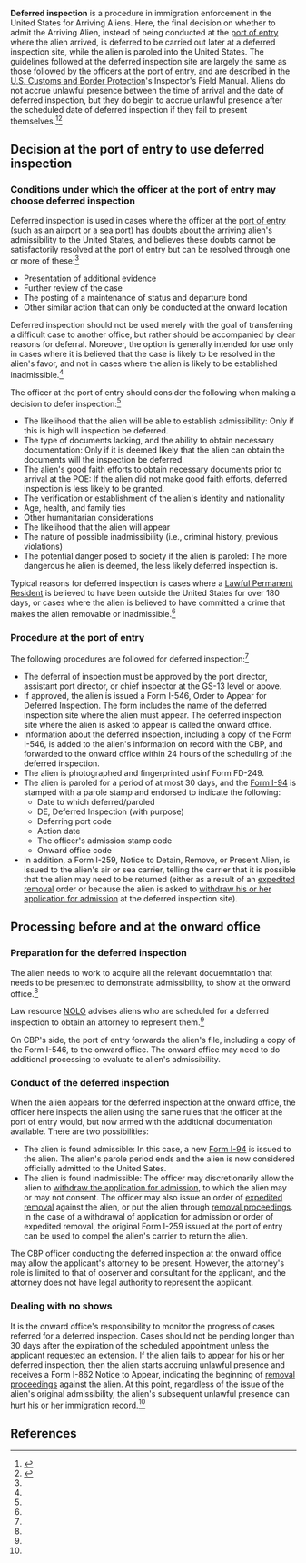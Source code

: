 '''Deferred inspection''' is a procedure in immigration enforcement in the United States for Arriving Aliens. Here, the final decision on whether to admit the Arriving Alien, instead of being conducted at the [[port of entry]] where the alien arrived, is deferred to be carried out later at a deferred inspection site, while the alien is paroled into the United States. The guidelines followed at the deferred inspection site are largely the same as those followed by the officers at the port of entry, and are described in the [[U.S. Customs and Border Protection]]'s Inspector's Field Manual. Aliens do not accrue unlawful presence between the time of arrival and the date of deferred inspection, but they do begin to accrue unlawful presence after the scheduled date of deferred inspection if they fail to present themselves.<ref name=ifm>{{cite web|url = http://foiarr.cbp.gov/streamingWord.asp?j=237|title = Inspector's Field Manual, Chapter 17. Inadmissible Aliens|accessdate = February 16, 2016}}</ref><ref name=nolo>{{cite web|url = http://www.nolo.com/legal-encyclopedia/returning-green-card-holders-how-handle-deferred-inspection-appointment.html|title = Returning Green Card Holders: How to Handle a Deferred Inspection Appointment. If your green card doesn't work to get you back into the U.S. after foreign travel, you may need to attend a Deferred Inspection appointment.|last = Jackson|first = Sara|publisher = [[NOLO]]|accessdate = February 18, 2016}}</ref>

== Decision at the port of entry to use deferred inspection ==

=== Conditions under which the officer at the port of entry may choose deferred inspection ===

Deferred inspection is used in cases where the officer at the [[port of entry]] (such as an airport or a sea port) has doubts about the arriving alien's admissibility to the United States, and believes these doubts cannot be satisfactorily resolved at the port of entry but can be resolved through one or more of these:<ref name=ifm/>

* Presentation of additional evidence
* Further review of the case
* The posting of a maintenance of status and departure bond
* Other similar action that can only be conducted at the onward location

Deferred inspection should not be used merely with the goal of transferring a difficult case to another office, but rather should be accompanied by clear reasons for deferral. Moreover, the option is generally intended for use only in cases where it is believed that the case is likely to be resolved in the alien's favor, and not in cases where the alien is likely to be established inadmissible.<ref name=ifm/>

The officer at the port of entry should consider the following when making a decision to defer inspection:<ref name=ifm/>

* The likelihood that the alien will be able to establish admissibility: Only if this is high will inspection be deferred.
* The type of documents lacking, and the ability to obtain necessary documentation: Only if it is deemed likely that the alien can obtain the documents will the inspection be deferred.
* The alien's good faith efforts to obtain necessary documents prior to arrival at the POE: If the alien did not make good faith efforts, deferred inspection is less likely to be granted.
* The verification or establishment of the alien's identity and nationality
* Age, health, and family ties
* Other humanitarian considerations
* The likelihood that the alien will appear
* The nature of possible inadmissibility (i.e., criminal history, previous violations)
* The potential danger posed to society if the alien is paroled: The more dangerous he alien is deemed, the less likely deferred inspection is.

Typical reasons for deferred inspection is cases where a [[Lawful Permanent Resident]] is believed to have been outside the United States for over 180 days, or cases where the alien is believed to have committed a crime that makes the alien removable or inadmissible.<ref name=nolo/>

=== Procedure at the port of entry ===

The following procedures are followed for deferred inspection:<ref name=ifm/>

* The deferral of inspection must be approved by the port director, assistant port director, or chief inspector at the GS-13 level or above.
* If approved, the alien is issued a Form I-546, Order to Appear for Deferred Inspection. The form includes the name of the deferred inspection site where the alien must appear. The deferred inspection site where the alien is asked to appear is called the onward office.
* Information about the deferred inspection, including a copy of the Form I-546, is added to the alien's information on record with the CBP, and forwarded to the onward office within 24 hours of the scheduling of the deferred inspection.
* The alien is photographed and fingerprinted usinf Form FD-249.
* The alien is paroled for a period of at most 30 days, and the [[Form I-94]] is stamped with a parole stamp and endorsed to indicate the following:
** Date to which deferred/paroled
** DE, Deferred Inspection (with purpose)
** Deferring port code
** Action date
** The officer's admission stamp code
** Onward office code
* In addition, a Form I-259, Notice to Detain, Remove, or Present Alien, is issued to the alien's air or sea carrier, telling the carrier that it is possible that the alien may need to be returned (either as a result of an [[expedited removal]] order or because the alien is asked to [[withdrawal of application for admission|withdraw his or her application for admission]] at the deferred inspection site).

== Processing before and at the onward office ==

=== Preparation for the deferred inspection ===

The alien needs to work to acquire all the relevant docuemntation that needs to be presented to demonstrate admissibility, to show at the onward office.<ref name=ifm/>

Law resource [[NOLO]] advises aliens who are scheduled for a deferred inspection to obtain an attorney to represent them.<ref name=nolo/>

On CBP's side, the port of entry forwards the alien's file, including a copy of the Form I-546, to the onward office. The onward office may need to do additional processing to evaluate te alien's admissibility.

=== Conduct of the deferred inspection ===

When the alien appears for the deferred inspection at the onward office, the officer here inspects the alien using the same rules that the officer at the port of entry would, but now armed with the additional documentation available. There are two possibilities:

* The alien is found admissible: In this case, a new [[Form I-94]] is issued to the alien. The alien's parole period ends and the alien is now considered officially admitted to the United Sates.
* The alien is found inadmissible: The officer may discretionarily allow the alien to [[withdrawal of application for admission|withdraw the application for admission]], to which the alien may or may not consent. The officer may also issue an order of [[expedited removal]] against the alien, or put the alien through [[removal proceedings]]. In the case of a withdrawal of application for admission or order of expedited removal, the original Form I-259 issued at the port of entry can be used to compel the alien's carrier to return the alien.

The CBP officer conducting the deferred inspection at the onward office may allow the applicant's attorney to be present. However, the attorney's role is limited to that of observer and consultant for the applicant, and the attorney does not have legal authority to represent the applicant.

=== Dealing with no shows ===

It is the onward office's responsibility to monitor the progress of cases referred for a deferred inspection. Cases should not be pending longer than 30 days after the expiration of the scheduled appointment unless the applicant requested an extension. If the alien fails to appear for his or her deferred inspection, then the alien starts accruing unlawful presence and receives a Form I-862 Notice to Appear, indicating the beginning of [[removal proceedings]] against the alien. At this point, regardless of the issue of the alien's original admissibility, the alien's subsequent unlawful presence can hurt his or her immigration record.<ref name=ifm/>

== References ==

{{reflist}}